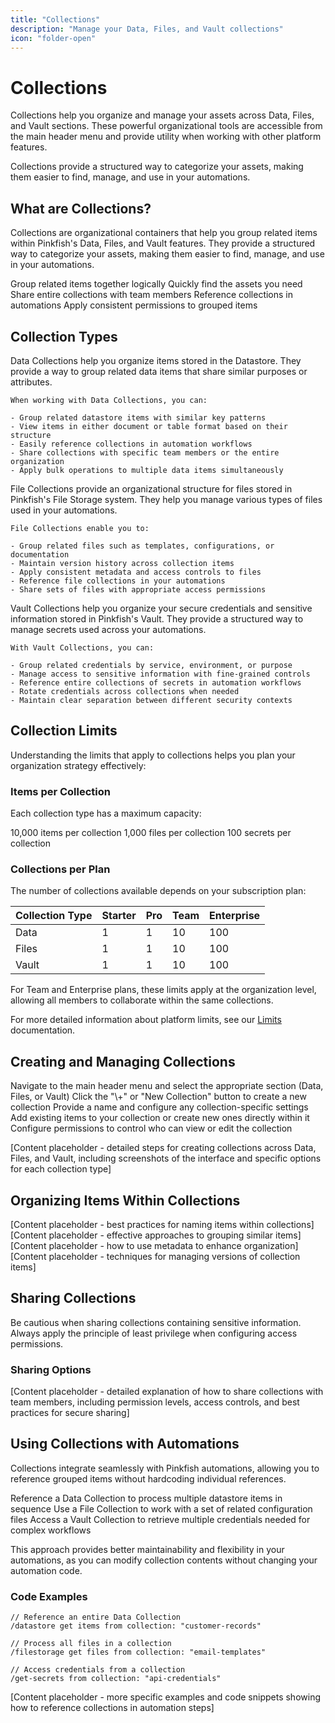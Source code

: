 ```yaml
---
title: "Collections"
description: "Manage your Data, Files, and Vault collections"
icon: "folder-open"
---
```


# Collections

Collections help you organize and manage your assets across Data, Files, and Vault sections. These powerful organizational tools are accessible from the main header menu and provide utility when working with other platform features.

<Info>
  Collections provide a structured way to categorize your assets, making them easier to find, manage, and use in your automations.
</Info>

## What are Collections?

Collections are organizational containers that help you group related items within Pinkfish's Data, Files, and Vault features. They provide a structured way to categorize your assets, making them easier to find, manage, and use in your automations.

<CardGroup cols="2">
  <Card title="Improved Organization" icon="folder-tree">
    Group related items together logically
  </Card>
  <Card title="Easier Discovery" icon="magnifying-glass">
    Quickly find the assets you need
  </Card>
  <Card title="Enhanced Collaboration" icon="users">
    Share entire collections with team members
  </Card>
  <Card title="Streamlined Workflows" icon="gears">
    Reference collections in automations
  </Card>
  <Card title="Better Governance" icon="shield-check">
    Apply consistent permissions to grouped items
  </Card>
</CardGroup>

## Collection Types

<Tabs>
  <Tab title="Data Collections">
    Data Collections help you organize items stored in the Datastore. They provide a way to group related data items that share similar purposes or attributes.

    When working with Data Collections, you can:

    - Group related datastore items with similar key patterns
    - View items in either document or table format based on their structure
    - Easily reference collections in automation workflows
    - Share collections with specific team members or the entire organization
    - Apply bulk operations to multiple data items simultaneously
  </Tab>
  <Tab title="File Collections">
    File Collections provide an organizational structure for files stored in Pinkfish's File Storage system. They help you manage various types of files used in your automations.

    File Collections enable you to:

    - Group related files such as templates, configurations, or documentation
    - Maintain version history across collection items
    - Apply consistent metadata and access controls to files
    - Reference file collections in your automations
    - Share sets of files with appropriate access permissions
  </Tab>
  <Tab title="Vault Collections">
    Vault Collections help you organize your secure credentials and sensitive information stored in Pinkfish's Vault. They provide a structured way to manage secrets used across your automations.

    With Vault Collections, you can:

    - Group related credentials by service, environment, or purpose
    - Manage access to sensitive information with fine-grained controls
    - Reference entire collections of secrets in automation workflows
    - Rotate credentials across collections when needed
    - Maintain clear separation between different security contexts
  </Tab>
</Tabs>

## Collection Limits

Understanding the limits that apply to collections helps you plan your organization strategy effectively:

### Items per Collection

Each collection type has a maximum capacity:

<CardGroup cols="3">
  <Card title="Data Collections" icon="database">
    10,000 items per collection
  </Card>
  <Card title="File Collections" icon="file">
    1,000 files per collection
  </Card>
  <Card title="Vault Collections" icon="lock">
    100 secrets per collection
  </Card>
</CardGroup>

### Collections per Plan

The number of collections available depends on your subscription plan:

| Collection Type | Starter | Pro | Team | Enterprise |
| --------------- | ------- | --- | ---- | ---------- |
| Data            | 1       | 1   | 10   | 100        |
| Files           | 1       | 1   | 10   | 100        |
| Vault           | 1       | 1   | 10   | 100        |

<Info>
  For Team and Enterprise plans, these limits apply at the organization level, allowing all members to collaborate within the same collections.
</Info>

For more detailed information about platform limits, see our [Limits](/essentials/limits) documentation.

## Creating and Managing Collections

<Steps>
  <Step title="Access Collections">
    Navigate to the main header menu and select the appropriate section (Data, Files, or Vault)
  </Step>
  <Step title="Create a Collection">
    Click the "\+" or "New Collection" button to create a new collection
  </Step>
  <Step title="Name and Configure">
    Provide a name and configure any collection-specific settings
  </Step>
  <Step title="Add Items">
    Add existing items to your collection or create new ones directly within it
  </Step>
  <Step title="Manage Access">
    Configure permissions to control who can view or edit the collection
  </Step>
</Steps>

[Content placeholder - detailed steps for creating collections across Data, Files, and Vault, including screenshots of the interface and specific options for each collection type]

## Organizing Items Within Collections

<Accordion title="Naming Conventions">
  [Content placeholder - best practices for naming items within collections]
</Accordion>

<Accordion title="Grouping Strategies">
  [Content placeholder - effective approaches to grouping similar items]
</Accordion>

<Accordion title="Metadata Approaches">
  [Content placeholder - how to use metadata to enhance organization]
</Accordion>

<Accordion title="Version Control">
  [Content placeholder - techniques for managing versions of collection items]
</Accordion>

## Sharing Collections

<Warning>
  Be cautious when sharing collections containing sensitive information. Always apply the principle of least privilege when configuring access permissions.
</Warning>

### Sharing Options

[Content placeholder - detailed explanation of how to share collections with team members, including permission levels, access controls, and best practices for secure sharing]

## Using Collections with Automations

Collections integrate seamlessly with Pinkfish automations, allowing you to reference grouped items without hardcoding individual references.

<CardGroup cols="3">
  <Card title="Data Processing" icon="database">
    Reference a Data Collection to process multiple datastore items in sequence
  </Card>
  <Card title="Configuration Management" icon="gears">
    Use a File Collection to work with a set of related configuration files
  </Card>
  <Card title="Secure Access" icon="lock">
    Access a Vault Collection to retrieve multiple credentials needed for complex workflows
  </Card>
</CardGroup>

This approach provides better maintainability and flexibility in your automations, as you can modify collection contents without changing your automation code.

### Code Examples

<CodeGroup>

```
// Reference an entire Data Collection
/datastore get items from collection: "customer-records"
```


```
// Process all files in a collection
/filestorage get files from collection: "email-templates"
```


```
// Access credentials from a collection
/get-secrets from collection: "api-credentials"
```

</CodeGroup>

[Content placeholder - more specific examples and code snippets showing how to reference collections in automation steps]
